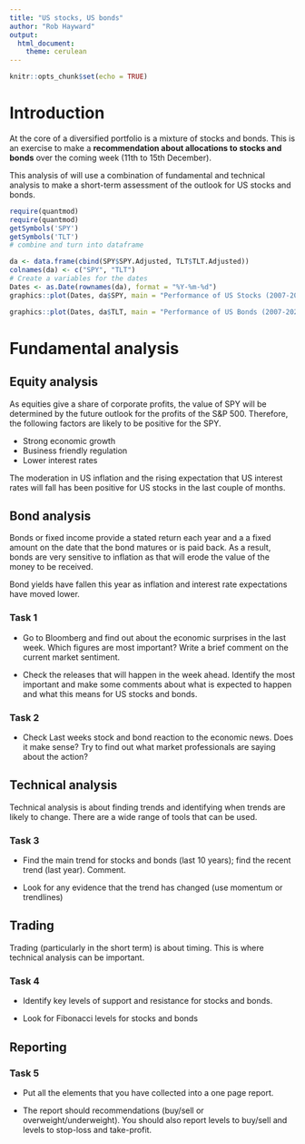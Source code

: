 ```yaml
---
title: "US stocks, US bonds"
author: "Rob Hayward"
output: 
  html_document: 
    theme: cerulean
---
```


```r
knitr::opts_chunk$set(echo = TRUE)
```

# Introduction

At the core of a diversified portfolio is a mixture of stocks and bonds. This is an exercise to make a **recommendation about allocations to stocks and bonds** over the coming week (11th to 15th December).

This analysis of will use a combination of fundamental and technical analysis to make a short-term assessment of the outlook for US stocks and bonds.

```r
require(quantmod)
require(quantmod)
getSymbols('SPY')
getSymbols('TLT')
# combine and turn into dataframe
```
```r
da <- data.frame(cbind(SPY$SPY.Adjusted, TLT$TLT.Adjusted))
colnames(da) <- c("SPY", "TLT")
# Create a variables for the dates
Dates <- as.Date(rownames(da), format = "%Y-%m-%d")
graphics::plot(Dates, da$SPY, main = "Performance of US Stocks (2007-2023", type = 'l',  xlab = 'Date', ylab = 'Price')
```


```r
graphics::plot(Dates, da$TLT, main = "Performance of US Bonds (2007-2023)", type = 'l', xlab = 'Date', ylab = 'Price')
```

# Fundamental analysis

## Equity analysis

As equities give a share of corporate profits, the value of SPY will be determined by the future outlook for the profits of the S&P 500. Therefore, the following factors are likely to be positive for the SPY.

-   Strong economic growth
-   Business friendly regulation
-   Lower interest rates

The moderation in US inflation and the rising expectation that US interest rates will fall has been positive for US stocks in the last couple of months.

## Bond analysis

Bonds or fixed income provide a stated return each year and a a fixed amount on the date that the bond matures or is paid back.  As a result, bonds are very sensitive to inflation as that will erode the value of the money to be received.

Bond yields have fallen this year as inflation and interest rate expectations have moved lower. 

### Task 1

+ Go to Bloomberg and find out about the economic surprises in the last week. Which figures are most important?  Write a brief comment on the current market sentiment.  

+ Check the releases that will happen in the week ahead. Identify the most important and make some comments about what is expected to happen and what this means for US stocks and bonds.

### Task 2
+ Check Last weeks stock and bond reaction to the economic news.  Does it make sense?  Try to find out what market professionals are saying about the action? 

## Technical analysis

Technical analysis is about finding trends and identifying when trends are likely to change.  There are a wide range of tools that can be used.  

### Task 3
+ Find the main trend for stocks and bonds (last 10 years); find the recent trend (last year).  Comment. 
  
+ Look for any evidence that the trend has changed (use momentum or trendlines)

## Trading

Trading (particularly in the short term) is about timing.  This is where technical analysis can be important.  

### Task 4

+ Identify key levels of support and resistance for stocks and bonds. 

+ Look for Fibonacci levels for stocks and bonds

## Reporting

### Task 5

+ Put all the elements that you have collected into a one page report. 

+ The report should recommendations (buy/sell or overweight/underweight).   You should also report levels to buy/sell and levels to stop-loss and take-profit. 

